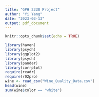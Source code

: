 ```yaml
---
title: "GPH 2338 Project"
author: "Yi Yang"
date: "2023-03-13"
output: pdf_document
---
```


```r
knitr::opts_chunk$set(echo = TRUE)
```

```r
library(haven)
library(psych)
library(ggplot2)
library(psych)
library(pander)
library(corrplot)
require(readr)
require(r02pro)
wine <- read_csv("Wine_Quality_Data.csv")
head(wine)
sum(wine$color == "white")
```